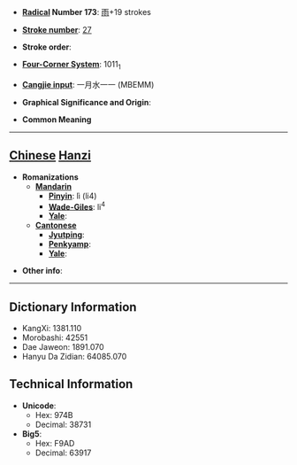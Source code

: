 * '''[[Wiktionary:Chinese radical index| Radical]] Number 173''': [[Wiktionary:Chinese radical index 雨|雨]]+19 strokes

* '''[[Wiktionary:Chinese total strokes index|Stroke number]]''': [[Wiktionary:Chinese total strokes index 27|27]]

* '''Stroke order''': 

* '''[[Wiktionary:Chinese four corner index|Four-Corner System]]''': 1011<sub>1</sub>

* '''[[Wiktionary:Chinese Cangjie index|Cangjie input]]''': 一月水一一 (MBEMM)

* '''Graphical Significance and Origin''': 

* '''Common Meaning'''

----

== [[Chinese]] [[Hanzi]] ==

* '''Romanizations'''
** '''[[Mandarin]]'''
*** '''[[Pinyin]]''': lì (li4)
*** '''[[Wade-Giles]]''': li<sup>4</sup>
*** '''[[Yale]]''': 
** '''[[Cantonese]]'''
*** '''[[Jyutping]]''':
*** '''[[Penkyamp]]''': 
*** '''[[Yale]]''': 

* '''Other info''': 

----

== Dictionary Information ==

* KangXi: 1381.110
* Morobashi: 42551
* Dae Jaweon: 1891.070
* Hanyu Da Zidian: 64085.070

== Technical Information ==

* '''Unicode''':
** Hex: 974B
** Decimal: 38731
* '''Big5''':
** Hex: F9AD
** Decimal: 63917